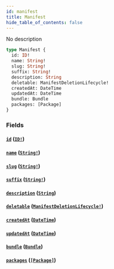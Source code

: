 ```yaml
---
id: manifest
title: Manifest
hide_table_of_contents: false
---
```



No description

```graphql
type Manifest {
  id: ID!
  name: String!
  slug: String!
  suffix: String!
  description: String
  deletable: ManifestDeletionLifecycle!
  createdAt: DateTime
  updatedAt: DateTime
  bundle: Bundle
  packages: [Package]
}
```


### Fields

#### [`id`](#) ([`ID!`](/swapi/scalars/id))




#### [`name`](#) ([`String!`](/swapi/scalars/string))




#### [`slug`](#) ([`String!`](/swapi/scalars/string))




#### [`suffix`](#) ([`String!`](/swapi/scalars/string))




#### [`description`](#) ([`String`](/swapi/scalars/string))




#### [`deletable`](#) ([`ManifestDeletionLifecycle!`](/swapi/objects/manifest-deletion-lifecycle))




#### [`createdAt`](#) ([`DateTime`](/swapi/scalars/date-time))




#### [`updatedAt`](#) ([`DateTime`](/swapi/scalars/date-time))




#### [`bundle`](#) ([`Bundle`](/swapi/objects/bundle))




#### [`packages`](#) ([`[Package]`](/swapi/objects/package))
